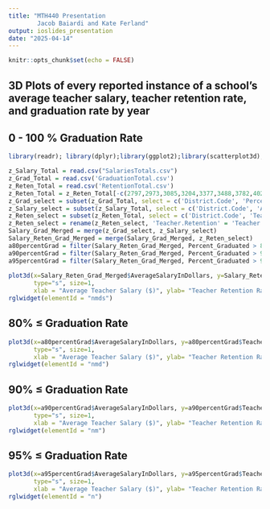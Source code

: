 ---
title: "MTH440 Presentation
        Jacob Baiardi and Kate Ferland"
output: ioslides_presentation
date: "2025-04-14"
---

```{r setup, include=FALSE}
knitr::opts_chunk$set(echo = FALSE)
```


## 3D Plots of every reported instance of a school's average teacher salary, teacher retention rate, and graduation rate by year

## 0 - 100 % Graduation Rate

```{r load-packages, include=FALSE}
library(readr); library(dplyr);library(ggplot2);library(scatterplot3d);library(rgl)
```

```{r}
z_Salary_Total = read.csv("SalariesTotals.csv")
z_Grad_Total = read.csv('GraduationTotal.csv')
z_Reten_Total = read.csv('RetentionTotal.csv')
z_Reten_Total = z_Reten_Total[-c(2797,2973,3085,3204,3377,3488,3782,4029,4912,5714, 5701,5856, 392, 778, 1949, 2351, 2753, 3159, 3564, 3970, 4375, 4780, 5182, 5584, 5984, 1161, 1552),]
z_Grad_select = subset(z_Grad_Total, select = c('District.Code', 'Percent_Graduated', 'Year'))
z_Salary_select = subset(z_Salary_Total, select = c('District.Code', 'AverageSalaryInDollars', 'Year'))
z_Reten_select = subset(z_Reten_Total, select = c('District.Code', 'Teacher...Retained.1', 'Year'))
z_Reten_select = rename(z_Reten_select, 'Teacher.Retention' = 'Teacher...Retained.1')
Salary_Grad_Merged = merge(z_Grad_select, z_Salary_select)
Salary_Reten_Grad_Merged = merge(Salary_Grad_Merged, z_Reten_select)
a80percentGrad = filter(Salary_Reten_Grad_Merged, Percent_Graduated > 80)
a90percentGrad = filter(Salary_Reten_Grad_Merged, Percent_Graduated > 90)
a95percentGrad = filter(Salary_Reten_Grad_Merged, Percent_Graduated > 95)
 
plot3d(x=Salary_Reten_Grad_Merged$AverageSalaryInDollars, y=Salary_Reten_Grad_Merged$Teacher.Retention, z=Salary_Reten_Grad_Merged$Percent_Graduated,
       type="s", size=1,
       xlab = "Average Teacher Salary ($)", ylab= "Teacher Retention Rate", zlab= "Graduation Rate")
rglwidget(elementId = "nmds")

```

## 80% ≤ Graduation Rate

```{r}
plot3d(x=a80percentGrad$AverageSalaryInDollars, y=a80percentGrad$Teacher.Retention, z=a80percentGrad$Percent_Graduated,
       type="s", size=1,
       xlab = "Average Teacher Salary ($)", ylab= "Teacher Retention Rate", zlab= "Graduation Rate")
rglwidget(elementId = "nmd")
```

## 90% ≤ Graduation Rate
```{r}
plot3d(x=a90percentGrad$AverageSalaryInDollars, y=a90percentGrad$Teacher.Retention, z=a90percentGrad$Percent_Graduated,
       type="s", size=1,
       xlab = "Average Teacher Salary ($)", ylab= "Teacher Retention Rate", zlab= "Graduation Rate")
rglwidget(elementId = "nm")
```

## 95% ≤ Graduation Rate
```{r}
plot3d(x=a95percentGrad$AverageSalaryInDollars, y=a95percentGrad$Teacher.Retention, z=a95percentGrad$Percent_Graduated,
       type="s", size=1,
       xlab = "Average Teacher Salary ($)", ylab= "Teacher Retention Rate", zlab= "Graduation Rate")
rglwidget(elementId = "n")
```



